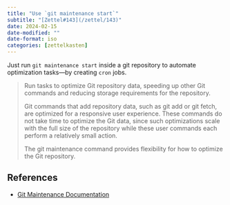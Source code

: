 ```yaml
---
title: "Use `git maintenance start`"
subtitle: "[Zettel#143](/zettel/143)"
date: 2024-02-15
date-modified: ""
date-format: iso
categories: [zettelkasten]
---
```

Just run `git maintenance start` inside a git repository to automate optimization tasks—by creating `cron` jobs.

> Run tasks to optimize Git repository data, speeding up other Git commands and reducing storage requirements for the repository.
>
> Git commands that add repository data, such as git add or git fetch, are optimized for a responsive user experience. These commands do not take time to optimize the Git data, since such optimizations scale with the full size of the repository while these user commands each perform a relatively small action.
>
> The git maintenance command provides flexibility for how to optimize the Git repository.

## References

* [Git Maintenance Documentation](https://git-scm.com/docs/git-maintenance)
